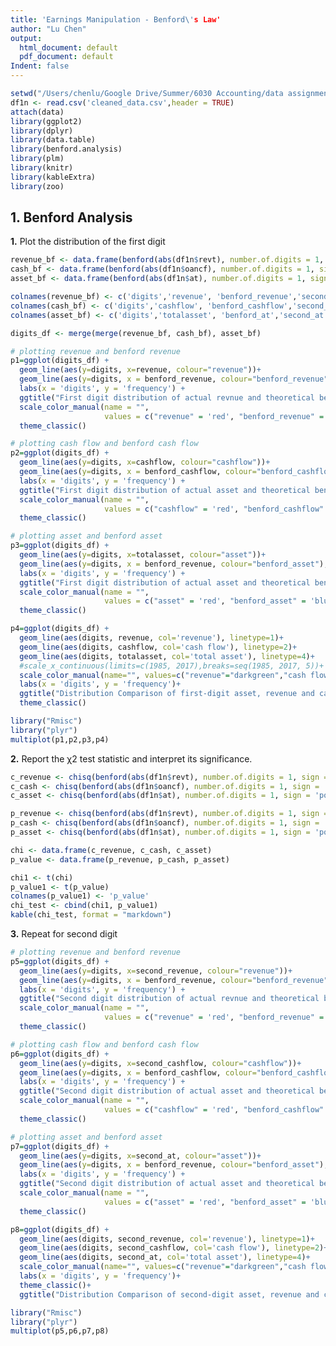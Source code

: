 ```yaml
---
title: 'Earnings Manipulation - Benford\'s Law'
author: "Lu Chen"
output:
  html_document: default
  pdf_document: default
Indent: false
---
```


```r
setwd("/Users/chenlu/Google Drive/Summer/6030 Accounting/data assignment1")
df1n <- read.csv('cleaned_data.csv',header = TRUE)
attach(data)
library(ggplot2)
library(dplyr)
library(data.table)
library(benford.analysis)
library(plm)
library(knitr)
library(kableExtra)
library(zoo)
```


## 1. Benford Analysis

**1.** Plot the distribution of the first digit
```r
revenue_bf <- data.frame(benford(abs(df1n$revt), number.of.digits = 1, sign = 'positive', discrete = TRUE, round = 3)$bfd)[,c("digits","data.dist", "benford.dist", "data.second.order.dist")]
cash_bf <- data.frame(benford(abs(df1n$oancf), number.of.digits = 1, sign = 'positive', discrete = TRUE, round = 3)$bfd)[,c("digits","data.dist", "benford.dist","data.second.order.dist")]
asset_bf <- data.frame(benford(abs(df1n$at), number.of.digits = 1, sign = 'positive', discrete = TRUE, round = 3)$bfd)[,c("digits","data.dist", "benford.dist","data.second.order.dist")]

colnames(revenue_bf) <- c('digits','revenue', 'benford_revenue','second_revenue')
colnames(cash_bf) <- c('digits','cashflow', 'benford_cashflow','second_cashflow')
colnames(asset_bf) <- c('digits','totalasset', 'benford_at','second_at')

digits_df <- merge(merge(revenue_bf, cash_bf), asset_bf)

# plotting revenue and benford revenue
p1=ggplot(digits_df) +
  geom_line(aes(y=digits, x=revenue, colour="revenue"))+
  geom_line(aes(y=digits, x = benford_revenue, colour="benford_revenue"),linetype = 2) +
  labs(x = 'digits', y = 'frequency') +
  ggtitle("First digit distribution of actual revnue and theoretical benford ")+
  scale_color_manual(name = "",
                     values = c("revenue" = 'red', "benford_revenue" = 'blue'))+
  theme_classic()

# plotting cash flow and benford cash flow
p2=ggplot(digits_df) +
  geom_line(aes(y=digits, x=cashflow, colour="cashflow"))+
  geom_line(aes(y=digits, x = benford_cashflow, colour="benford_cashflow"),linetype = 2) +
  labs(x = 'digits', y = 'frequency') +
  ggtitle("First digit distribution of actual asset and theoretical benford ")+
  scale_color_manual(name = "",
                     values = c("cashflow" = 'red', "benford_cashflow" = 'blue'))+
  theme_classic()

# plotting asset and benford asset
p3=ggplot(digits_df) +
  geom_line(aes(y=digits, x=totalasset, colour="asset"))+
  geom_line(aes(y=digits, x = benford_revenue, colour="benford_asset"),linetype = 2) +
  labs(x = 'digits', y = 'frequency') +
  ggtitle("First digit distribution of actual asset and theoretical benford ")+
  scale_color_manual(name = "",
                     values = c("asset" = 'red', "benford_asset" = 'blue')) + 
  theme_classic()

p4=ggplot(digits_df) +
  geom_line(aes(digits, revenue, col='revenue'), linetype=1)+
  geom_line(aes(digits, cashflow, col='cash flow'), linetype=2)+
  geom_line(aes(digits, totalasset, col='total asset'), linetype=4)+
  #scale_x_continuous(limits=c(1985, 2017),breaks=seq(1985, 2017, 5))+
  scale_color_manual(name="", values=c("revenue"="darkgreen","cash flow"="blue",'total asset'='red'))+
  labs(x = 'digits', y = 'frequency')+
  ggtitle("Distribution Comparison of first-digit asset, revenue and cashflow")+
  theme_classic()

library("Rmisc")
library("plyr")
multiplot(p1,p2,p3,p4)
```

**2.** Report the χ2 test statistic and interpret its significance. 
```r
c_revenue <- chisq(benford(abs(df1n$revt), number.of.digits = 1, sign = 'positive', discrete = TRUE, round = 3))$statistic['X-squared']
c_cash <- chisq(benford(abs(df1n$oancf), number.of.digits = 1, sign = 'positive', discrete = TRUE, round = 3))$statistic['X-squared']
c_asset <- chisq(benford(abs(df1n$at), number.of.digits = 1, sign = 'positive', discrete = TRUE, round = 3))$statistic['X-squared']

p_revenue <- chisq(benford(abs(df1n$revt), number.of.digits = 1, sign = 'positive', discrete = TRUE, round = 3))$p.value
p_cash <- chisq(benford(abs(df1n$oancf), number.of.digits = 1, sign = 'positive', discrete = TRUE, round = 3))$p.value
p_asset <- chisq(benford(abs(df1n$at), number.of.digits = 1, sign = 'positive', discrete = TRUE, round = 3))$p.value

chi <- data.frame(c_revenue, c_cash, c_asset)
p_value <- data.frame(p_revenue, p_cash, p_asset)

chi1 <- t(chi)
p_value1 <- t(p_value)
colnames(p_value1) <- 'p_value'
chi_test <- cbind(chi1, p_value1)
kable(chi_test, format = "markdown")
```

**3.** Repeat for second digit
```r
# plotting revenue and benford revenue
p5=ggplot(digits_df) +
  geom_line(aes(y=digits, x=second_revenue, colour="revenue"))+
  geom_line(aes(y=digits, x = benford_revenue, colour="benford_revenue"),linetype = 2) +
  labs(x = 'digits', y = 'frequency') +
  ggtitle("Second digit distribution of actual revnue and theoretical benford ")+
  scale_color_manual(name = "",
                     values = c("revenue" = 'red', "benford_revenue" = 'blue'))+
  theme_classic()

# plotting cash flow and benford cash flow
p6=ggplot(digits_df) +
  geom_line(aes(y=digits, x=second_cashflow, colour="cashflow"))+
  geom_line(aes(y=digits, x = benford_cashflow, colour="benford_cashflow"),linetype = 2) +
  labs(x = 'digits', y = 'frequency') +
  ggtitle("Second digit distribution of actual asset and theoretical benford ")+
  scale_color_manual(name = "",
                     values = c("cashflow" = 'red', "benford_cashflow" = 'blue'))+
  theme_classic()

# plotting asset and benford asset
p7=ggplot(digits_df) +
  geom_line(aes(y=digits, x=second_at, colour="asset"))+
  geom_line(aes(y=digits, x = benford_revenue, colour="benford_asset"),linetype = 2) +
  labs(x = 'digits', y = 'frequency') +
  ggtitle("Second digit distribution of actual asset and theoretical benford ")+
  scale_color_manual(name = "",
                     values = c("asset" = 'red', "benford_asset" = 'blue'))+
  theme_classic()

p8=ggplot(digits_df) +
  geom_line(aes(digits, second_revenue, col='revenue'), linetype=1)+
  geom_line(aes(digits, second_cashflow, col='cash flow'), linetype=2)+
  geom_line(aes(digits, second_at, col='total asset'), linetype=4)+
  scale_color_manual(name="", values=c("revenue"="darkgreen","cash flow"="blue",'total asset'='red'))+
  labs(x = 'digits', y = 'frequency')+
  theme_classic()+
  ggtitle("Distribution Comparison of second-digit asset, revenue and cashflow")

library("Rmisc")
library("plyr")
multiplot(p5,p6,p7,p8)

```

